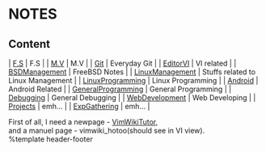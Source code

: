 = NOTES =

== Content ==
| [[F.S]]                | F.S                                |
| [[M.V]]                | M.V                                |
| [[Git]]                | Everyday Git                       |
| [[EditorVI]]           | VI related                         |
| [[BSDManagement]]      | FreeBSD Notes                      |
| [[LinuxManagement]]    | Stuffs related to Linux Management |
| [[LinuxProgramming]]   | Linux Programming                  |
| [[Android]]            | Android Related                    |
| [[GeneralProgramming]] | General Programming                |
| [[Debugging]]          | General Debugging                  |
| [[WebDevelopment]]     | Web Developing                     |
| [[Projects]]           | emh...                             |
| [[ExpGathering]]       | emh...                             |


First of all, I need a newpage - [[VimWikiTutor]],<br>
and a manuel page - vimwiki_hotoo(should see in VI view).<br>

%template header-footer
